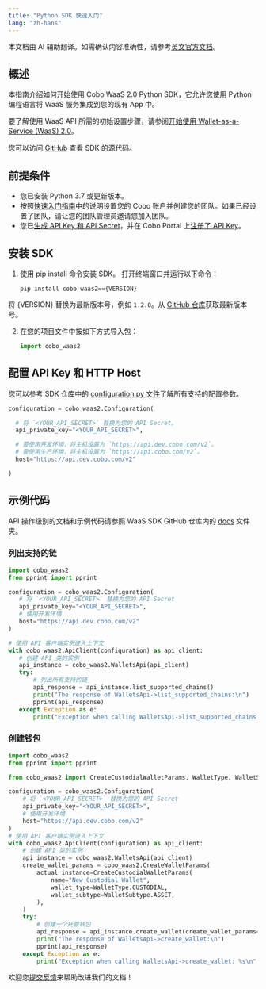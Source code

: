 ```yaml
---
title: "Python SDK 快速入门"
lang: "zh-hans"
---
```

<Note>本文档由 AI 辅助翻译。如需确认内容准确性，请参考[英文官方文档](https://www.cobo.com/developers/v2/guides/overview/introduction)。</Note>

## 概述

本指南介绍如何开始使用 Cobo WaaS 2.0 Python SDK，它允许您使用 Python 编程语言将 WaaS 服务集成到您的现有 App 中。

要了解使用 WaaS API 所需的初始设置步骤，请参阅[开始使用 Wallet-as-a-Service (WaaS) 2.0](/v2_cn/guides/get-started/get-started-with-waas)。

您可以访问 [GitHub](https://github.com/CoboGlobal/cobo-waas2-python-sdk/) 查看 SDK 的源代码。

## 前提条件

- 您已安装 Python 3.7 或更新版本。
- 按照[快速入门指南](https://manuals.cobo.com/en/portal/quick-start-guide)中的说明设置您的 Cobo 账户并创建您的团队。如果已经设置了团队，请让您的团队管理员邀请您加入团队。
- 您已[生成 API Key 和 API Secret](/v2_cn/guides/overview/cobo-auth#generate-an-api-key-and-an-api-secret)，并在 Cobo Portal 上[注册了 API Key](https://manuals.cobo.com/en/portal/developer-console/create-api-key)。

## 安装 SDK

1. 使用 pip install 命令安装 SDK。
   打开终端窗口并运行以下命令：

   ```shell
   pip install cobo-waas2=={VERSION}
   ```
  <Note>将 \{VERSION\} 替换为最新版本号，例如 `1.2.0`。从 [GitHub 仓库](https://github.com/CoboGlobal/cobo-waas2-python-sdk/tags)获取最新版本号。</Note>

2. 在您的项目文件中按如下方式导入包：

   ```python
   import cobo_waas2
   ```

## 配置 API Key 和 HTTP Host

您可以参考 SDK 仓库中的 [configuration.py 文件](https://github.com/CoboGlobal/cobo-waas2-python-api/blob/master/cobo_waas2/configuration.py)了解所有支持的配置参数。

```python
configuration = cobo_waas2.Configuration(

  # 将 `<YOUR_API_SECRET>` 替换为您的 API Secret。
  api_private_key="<YOUR_API_SECRET>",

  # 要使用开发环境，将主机设置为 `https://api.dev.cobo.com/v2`。
  # 要使用生产环境，将主机设置为 `https://api.cobo.com/v2`。
  host="https://api.dev.cobo.com/v2"

)
```

## 示例代码

API 操作级别的文档和示例代码请参照 WaaS SDK GitHub 仓库内的 [docs](https://github.com/CoboGlobal/cobo-waas2-python-api/tree/master/docs) 文件夹。

### 列出支持的链

```python
import cobo_waas2
from pprint import pprint

configuration = cobo_waas2.Configuration(
   # 将 `<YOUR_API_SECRET>` 替换为您的 API Secret
   api_private_key="<YOUR_API_SECRET>",
   # 使用开发环境
   host="https://api.dev.cobo.com/v2"
)

# 使用 API 客户端实例进入上下文
with cobo_waas2.ApiClient(configuration) as api_client:
   # 创建 API 类的实例
   api_instance = cobo_waas2.WalletsApi(api_client)
   try:
       # 列出所有支持的链
       api_response = api_instance.list_supported_chains()
       print("The response of WalletsApi->list_supported_chains:\n")
       pprint(api_response)
   except Exception as e:
       print("Exception when calling WalletsApi->list_supported_chains: %s\n" % e)
```

### 创建钱包

```python
import cobo_waas2
from pprint import pprint

from cobo_waas2 import CreateCustodialWalletParams, WalletType, WalletSubtype

configuration = cobo_waas2.Configuration(
    # 将 `<YOUR_API_SECRET>` 替换为您的 API Secret
    api_private_key="<YOUR_API_SECRET>",
    # 使用开发环境
    host="https://api.dev.cobo.com/v2"
)
# 使用 API 客户端实例进入上下文
with cobo_waas2.ApiClient(configuration) as api_client:
    # 创建 API 类的实例
    api_instance = cobo_waas2.WalletsApi(api_client)
    create_wallet_params = cobo_waas2.CreateWalletParams(
        actual_instance=CreateCustodialWalletParams(
            name="New Custodial Wallet",
            wallet_type=WalletType.CUSTODIAL,
            wallet_subtype=WalletSubtype.ASSET,
        ),
    )
    try:
        # 创建一个托管钱包
        api_response = api_instance.create_wallet(create_wallet_params=create_wallet_params)
        print("The response of WalletsApi->create_wallet:\n")
        pprint(api_response)
    except Exception as e:
        print("Exception when calling WalletsApi->create_wallet: %s\n" % e)
```

<Tip>欢迎您[提交反馈](https://forms.zohopublic.com/cobo/form/DocumentFeedbackForm/formperma/QvLOhxJv1_JMsJ-1dleZ8Itb_7rzN-LtgvsDdxosoVI)来帮助改进我们的文档！</Tip>